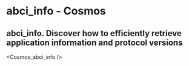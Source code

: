 # abci_info - Cosmos

## abci_info. Discover how to efficiently retrieve application information and protocol versions


<Cosmos_abci_info />

